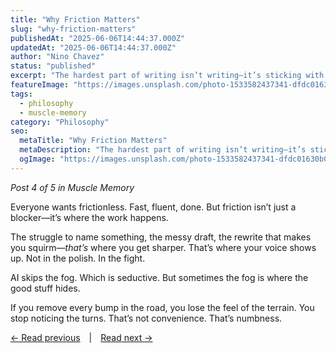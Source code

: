 ```yaml
---
title: "Why Friction Matters"
slug: "why-friction-matters"
publishedAt: "2025-06-06T14:44:37.000Z"
updatedAt: "2025-06-06T14:44:37.000Z"
author: "Nino Chavez"
status: "published"
excerpt: "The hardest part of writing isn’t writing—it’s sticking with your own thoughts long enough to figure out what you’re really trying to say. AI makes that part go away. Which is the problem."
featureImage: "https://images.unsplash.com/photo-1533582437341-dfdc01630b05?crop=entropy&cs=tinysrgb&fit=max&fm=jpg&ixid=M3wxMTc3M3wwfDF8c2VhcmNofDIyfHxmcmljdGlvbnxlbnwwfHx8fDE3NDkxNTkxNjZ8MA&ixlib=rb-4.1.0&q=80&w=2000"
tags:
  - philosophy
  - muscle-memory
category: "Philosophy"
seo:
  metaTitle: "Why Friction Matters"
  metaDescription: "The hardest part of writing isn’t writing—it’s sticking with your own thoughts long enough to figure out what you’re really trying to say. AI makes that part go away. Which is the problem."
  ogImage: "https://images.unsplash.com/photo-1533582437341-dfdc01630b05?crop=entropy&cs=tinysrgb&fit=max&fm=jpg&ixid=M3wxMTc3M3wwfDF8c2VhcmNofDIyfHxmcmljdGlvbnxlbnwwfHx8fDE3NDkxNTkxNjZ8MA&ixlib=rb-4.1.0&q=80&w=2000"
---
```


*Post 4 of 5 in Muscle Memory*

Everyone wants frictionless. Fast, fluent, done. But friction isn’t just a blocker—it’s where the work happens.

The struggle to name something, the messy draft, the rewrite that makes you squirm—*that’s* where you get sharper. That’s where your voice shows up. Not in the polish. In the fight.

AI skips the fog. Which is seductive. But sometimes the fog is where the good stuff hides.

If you remove every bump in the road, you lose the feel of the terrain. You stop noticing the turns. That’s not convenience. That’s numbness.

[← Read previous](/muscle-memory-and-mental-atrophy) | [Read next →](/tool-assistant-or-crutch)

